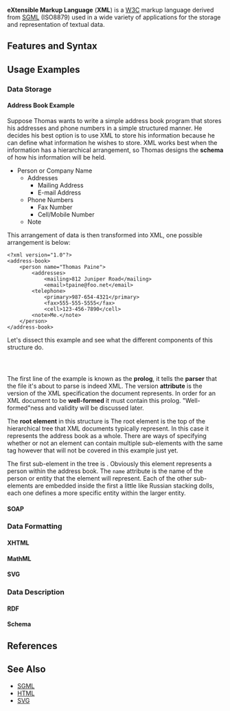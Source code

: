 '''eXtensible Markup Language''' ('''XML''') is a [[W3C]] markup language derived from [[SGML]] (ISO8879) used in a wide variety of applications for the storage and representation of textual data.

== Features and Syntax ==

== Usage Examples ==
=== Data Storage ===
==== Address Book Example ====

Suppose Thomas wants to write a simple address book program that stores his addresses and phone numbers in a simple structured manner. He decides his best option is to use XML to store his information because he can define what information he wishes to store. XML works best when the information has a hierarchical arrangement, so Thomas designs the '''schema''' of how his information will be held.

*Person or Company Name
**Addresses
***Mailing Address
***E-mail Address
**Phone Numbers
***Fax Number
***Cell/Mobile Number
**Note

This arrangement of data is then transformed into XML, one possible arrangement is below:

<pre>
<?xml version="1.0"?>
<address-book>
    <person name="Thomas Paine">
        <addresses>
            <mailing>812 Juniper Road</mailing>
            <email>tpaine@foo.net</email>
        <telephone>
            <primary>987-654-4321</primary>
            <fax>555-555-5555</fax>
            <cell>123-456-7890</cell>
        <note>Me.</note>
    </person>
</address-book>
</pre>

Let's dissect this example and see what the different components of this structure do.

<code><?xml version="1.0"?></code>

The first line of the example is known as the '''prolog''', it tells the '''parser''' that the file it's about to parse is indeed XML. The version '''attribute''' is the version of the XML specification the document represents. In order for an XML document to be '''well-formed''' it must contain this prolog. "Well-formed"ness and validity will be discussed later.

The '''root element''' in this structure is <code><address-book></code> The root element is the top of the hierarchical tree that XML documents typically represent. In this case it represents the address book as a whole. There are ways of specifying whether or not an element can contain multiple sub-elements with the same tag however that will not be covered in this example just yet.

The first sub-element in the tree is <code><person name="Thomas Paine"></code>. Obviously this element represents a person within the address book. The <code>name</code> attribute is the name of the person or entity that the <code><person></code> element will represent. Each of the other sub-elements are embedded inside the first a little like Russian stacking dolls, each one defines a more specific entity within the larger entity.

==== SOAP ====
=== Data Formatting ===
==== XHTML ====
==== MathML ====
==== SVG ====
=== Data Description ===
==== RDF ====
==== Schema ====

== References ==

== See Also ==
*[[Standard Generalized Markup Language|SGML]]
*[[HyperText Markup Language|HTML]]
*[[Scalable Vector Graphics|SVG]]